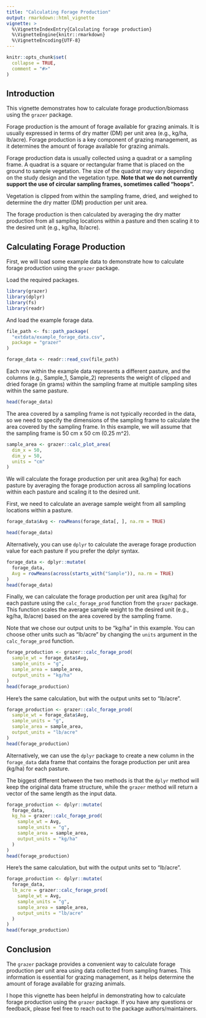 ```yaml
---
title: "Calculating Forage Production"
output: rmarkdown::html_vignette
vignette: >
  %\VignetteIndexEntry{Calculating forage production}
  %\VignetteEngine{knitr::rmarkdown}
  %\VignetteEncoding{UTF-8}
---
```


```r
knitr::opts_chunk$set(
  collapse = TRUE,
  comment = "#>"
)
```

## Introduction

This vignette demonstrates how to calculate forage production/biomass using the `grazer` package.

Forage production is the amount of forage available for grazing animals. It is usually expressed in terms of dry matter (DM) per unit area (e.g., kg/ha, lb/acre). Forage production is a key component of grazing management, as it determines the amount of forage available for grazing animals.

Forage production data is usually collected using a quadrat or a sampling frame. A quadrat is a square or rectangular frame that is placed on the ground to sample vegetation. The size of the quadrat may vary depending on the study design and the vegetation type. **Note that we do not currently support the use of circular sampling frames, sometimes called "hoops".**

Vegetation is clipped from within the sampling frame, dried, and weighed to determine the dry matter (DM) production per unit area.

The forage production is then calculated by averaging the dry matter production from all sampling locations within a pasture and then scaling it to the desired unit (e.g., kg/ha, lb/acre).

## Calculating Forage Production

First, we will load some example data to demonstrate how to calculate forage production using the `grazer` package.

Load the required packages.

```r
library(grazer)
library(dplyr)
library(fs)
library(readr)
```

And load the example forage data.

```r
file_path <- fs::path_package(
  "extdata/example_forage_data.csv",
  package = "grazer"
)

forage_data <- readr::read_csv(file_path)
```

Each row within the example data represents a different pasture, and the columns (e.g., Sample_1, Sample_2) represents the weight of clipped and dried forage (in grams) within the sampling frame at multiple sampling sites within the same pasture.

```r
head(forage_data)
```

The area covered by a sampling frame is not typically recorded in the data, so we need to specify the dimensions of the sampling frame to calculate the area covered by the sampling frame. In this example, we will assume that the sampling frame is 50 cm x 50 cm (0.25 m^2).

```r
sample_area <- grazer::calc_plot_area(
  dim_x = 50,
  dim_y = 50,
  units = "cm"
)
```

We will calculate the forage production per unit area (kg/ha) for each pasture by averaging the forage production across all sampling locations within each pasture and scaling it to the desired unit.

First, we need to calculate an average sample weight from all sampling locations within a pasture.

```r
forage_data$Avg <- rowMeans(forage_data[, ], na.rm = TRUE)

head(forage_data)
```

Alternatively, you can use `dplyr` to calculate the average forage production value for each pasture if you prefer the dplyr syntax.

```r
forage_data <- dplyr::mutate(
  forage_data,
  Avg = rowMeans(across(starts_with("Sample")), na.rm = TRUE)
)
head(forage_data)
```

Finally, we can calculate the forage production per unit area (kg/ha) for each pasture using the `calc_forage_prod` function from the `grazer` package. This function scales the average sample weight to the desired unit (e.g., kg/ha, lb/acre) based on the area covered by the sampling frame.

Note that we chose our output units to be "kg/ha" in this example. You can choose other units such as "lb/acre" by changing the `units` argument in the `calc_forage_prod` function.

```r
forage_production <- grazer::calc_forage_prod(
  sample_wt = forage_data$Avg,
  sample_units = "g",
  sample_area = sample_area,
  output_units = "kg/ha"
)
head(forage_production)
```

Here's the same calculation, but with the output units set to "lb/acre".

```r
forage_production <- grazer::calc_forage_prod(
  sample_wt = forage_data$Avg,
  sample_units = "g",
  sample_area = sample_area,
  output_units = "lb/acre"
)
head(forage_production)
```

Alternatively, we can use the `dplyr` package to create a new column in the `forage_data` data frame that contains the forage production per unit area (kg/ha) for each pasture.

The biggest different between the two methods is that the `dplyr` method will keep the original data frame structure, while the `grazer` method will return a vector of the same length as the input data.

```r
forage_production <- dplyr::mutate(
  forage_data,
  kg_ha = grazer::calc_forage_prod(
    sample_wt = Avg,
    sample_units = "g",
    sample_area = sample_area,
    output_units = "kg/ha"
  )
)
head(forage_production)
```

Here's the same calculation, but with the output units set to "lb/acre".

```r
forage_production <- dplyr::mutate(
  forage_data,
  lb_acre = grazer::calc_forage_prod(
    sample_wt = Avg,
    sample_units = "g",
    sample_area = sample_area,
    output_units = "lb/acre"
  )
)
head(forage_production)
```

## Conclusion

The `grazer` package provides a convenient way to calculate forage production per unit area using data collected from sampling frames. This information is essential for grazing management, as it helps determine the amount of forage available for grazing animals.

I hope this vignette has been helpful in demonstrating how to calculate forage production using the `grazer` package. If you have any questions or feedback, please feel free to reach out to the package authors/maintainers.

